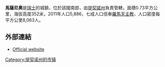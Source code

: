 '''馬薩尼奧'''是[[瑞士|瑞士]]的城鎮，位於該國南部，由[[提契諾州|提契諾州]]負責管轄，面積0.73平方公里，海拔高度352米，2011年人口5,886，七成人口信奉[[羅馬天主教|羅馬天主教]]，人口密度每平方公里8,063人。

==外部連結==
* [https://web.archive.org/web/20190913201537/https://www.massagno.ch/ Official website] {{it icon}}

{{Authority control}}
{{Switzerland-geo-stub}}
[[Category:提契诺州的市镇|Category:提契诺州的市镇]]